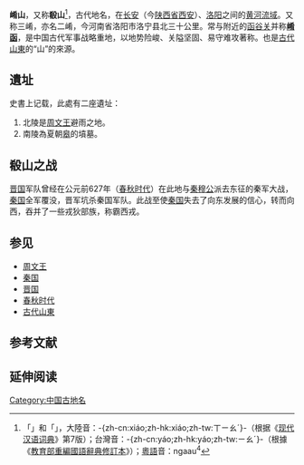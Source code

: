 '''崤山'''，又称'''殽山'''<ref>「{{Linktext|崤}}」和「{{Linktext|殽}}」，大陸音：-{zh-cn:xiáo;zh-hk:xiáo;zh-tw:ㄒㄧㄠˊ}-（根据《[[现代汉语词典|现代汉语词典]]》第7版）；台灣音：-{zh-cn:yáo;zh-hk:yáo;zh-tw:ㄧㄠˊ}-（根據《[[教育部重編國語辭典修訂本|教育部重編國語辭典修訂本]]》）；[[粵語|粵語]]音：ngaau<sup>4</sup></ref>，古代地名，在[[长安|长安]]（今[[陕西省|陕西省]][[西安|西安]]）、[[洛阳|洛阳]]之间的[[黄河流域|黄河流域]]。又称三崤，亦名二崤，今河南省洛阳市洛宁县北三十公里。常与附近的[[函谷关|函谷关]]并称'''[[崤函|崤函]]'''，是中国古代军事战略重地，以地势险峻、关隘坚固、易守难攻著称。也是[[山东_(古代)|古代山東]]的“山”的來源。

==遺址==
史書上记载，此處有二座遺址：

#北陵是[[周文王|周文王]]避雨之地。
#南陵為夏朝[[皋|皋]]的墳墓。

==殽山之战==
{{main|秦晉殽之戰}}
[[晋国|晋国]]军队曾经在公元前627年（[[春秋时代|春秋时代]]）在此地与[[秦穆公|秦穆公]]派去东征的秦军大战，[[秦国|秦国]]全军覆没，晋军坑杀秦国军队。此战至使[[秦国|秦国]]失去了向东发展的信心，转而向西，吞并了一些戎狄部族，称霸西戎。

==参见==
*[[周文王|周文王]]
*[[秦国|秦国]]
*[[晋国|晋国]]
*[[春秋时代|春秋时代]]
*[[山东_(古代)|古代山東]]

==参考文献==
{{reflist}}

== 延伸阅读 ==
{{Wikisource further reading}}

{{中国山脉}}
[[Category:中国古地名|Category:中国古地名]]